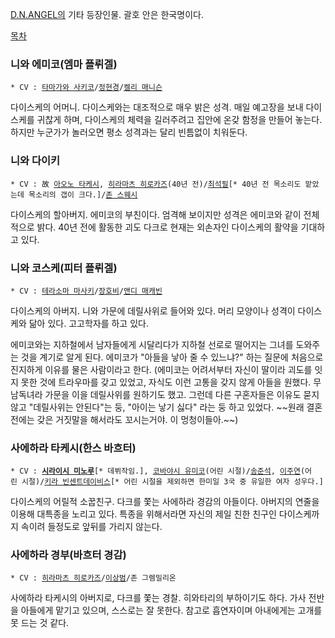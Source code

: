 [[D.N.ANGEL]]의 기타 등장인물. 괄호 안은 한국명이다.

[[목차]]

=== 니와 에미코(엠마 플뤼겔) ===
 * CV : [[타마가와 사키코]]/[[정현경]]/[[켈리 매니슨]]

다이스케의 어머니. 다이스케와는 대조적으로 매우 밝은 성격. 매일 예고장을 보내 다이스케를 귀찮게 하며, 다이스케의 체력을 길러주려고 집안에 온갖 함정을 만들어 놓는다. 하지만 누군가가 놀러오면 평소 성격과는 달리 빈틈없이 치워둔다. 

=== 니와 다이키 ===
 * CV : 故 [[아오노 타케시]], [[히라마츠 히로카즈]](40년 전)/[[최석필]][* 40년 전 목소리도 맡았는데 목소리의 갭이 크다.]/[[존 스웨시]]

다이스케의 할아버지. 에미코의 부친이다. 엄격해 보이지만 성격은 에미코와 같이 전체적으로 밝다. 40년 전에 활동한 괴도 다크로 현재는 외손자인 다이스케의 활약을 기대하고 있다.

=== 니와 코스케(피터 플뤼겔) ===
 * CV : [[테라소마 마사키]]/[[장호비]]/[[앤디 매캐빈]]

다이스케의 아버지. 니와 가문에 데릴사위로 들어와 있다. 머리 모양이나 성격이 다이스케와 닮아 있다. 고고학자를 하고 있다. 

에미코와는 지하철에서 남자들에게 시달리다가 지하철 선로로 떨어지는 그녀를 도와주는 것을 계기로 알게 된다. 에미코가 "아들을 낳아 줄 수 있느냐?" 하는 질문에 처음으로 진지하게 이유를 물은 사람이라고 한다. (에미코는 어려서부터 자신이 딸이라 괴도를 잇지 못한 것에 트라우마를 갖고 있었고, 자식도 이런 고통을 갖지 않게 아들을 원했다. 무남독녀라 가문을 이을 데릴사위를 원하기도 했고. 그런데 다른 구혼자들은 이유도 묻지 않고 "데릴사위는 안된다"는 둥, "아이는 낳기 싫다" 라는 둥 하고 있었다. ~~원래 결혼 전에는 갖은 거짓말을 해서라도 꼬시는거야. 이 멍청이들아.~~)

=== 사에하라 타케시(한스 바흐터) ===
 * CV : '''[[시라이시 미노루]]'''[* 데뷔작임.], [[코바야시 유미코]](어린 시절)/[[송준석]], [[이주연]](어린 시절)/[[키라 빈센트데이비스]][* 어린 시절을 제외하면 한미일 3국 중 유일한 여자 성우다.]

다이스케의 어릴적 소꿉친구. 다크를 쫓는 사에하라 경감의 아들이다. 아버지의 연줄을 이용해 대특종을 노리고 있다. 특종을 위해서라면 자신의 제일 친한 친구인 다이스케까지 속이려 들정도로 앞뒤를 가리지 않는다.

=== 사에하라 경부(바흐터 경감) ===
 * CV : [[히라마츠 히로카즈]]/[[이상범]]/존 그렘밀리온

사에하라 타케시의 아버지로, 다크를 쫓는 경찰. 히와타리의 부하이기도 하다. 가사 전반을 아들에게 맡기고 있으며, 스스로는 잘 못한다. 참고로 흡연자이며 아내에게는 고개를 못 드는 것 같다.
